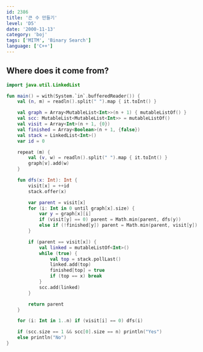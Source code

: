 ```yaml
---
id: 2386
title: '큰 수 만들기'
level: 'D5'
date: '2000-11-13'
category: 'boj'
tags: ['MITM', 'Binary Search']
language: ['C++']
---
```


## Where does it come from?

```kotlin
import java.util.LinkedList

fun main() = with(System.`in`.bufferedReader()) {
    val (n, m) = readln().split(" ").map { it.toInt() }

    val graph = Array<MutableList<Int>>(n + 1) { mutableListOf() }
    val scc: MutableList<MutableList<Int>> = mutableListOf()
    val visit = Array<Int>(n + 1, {0})
    val finished = Array<Boolean>(n + 1, {false})
    val stack = LinkedList<Int>()
    var id = 0

    repeat (m) {
        val (v, w) = readln().split(" ").map { it.toInt() }
        graph[v].add(w)
    }

    fun dfs(x: Int): Int {
        visit[x] = ++id
        stack.offer(x)

        var parent = visit[x]
        for (i: Int in 0 until graph[x].size) {
            var y = graph[x][i]
            if (visit[y] == 0) parent = Math.min(parent, dfs(y))
            else if (!finished[y]) parent = Math.min(parent, visit[y])
        }

        if (parent == visit[x]) {
            val linked = mutableListOf<Int>()
            while (true) {
                val top = stack.pollLast()
                linked.add(top)
                finished[top] = true
                if (top == x) break
            }
            scc.add(linked)
        }

        return parent
    }

    for (i: Int in 1..n) if (visit[i] == 0) dfs(i)

    if (scc.size == 1 && scc[0].size == n) println("Yes")
    else println("No")
}
```
